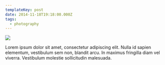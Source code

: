 ```yaml
---
templateKey: post
date: 2014-11-18T19:18:00.000Z
tags:
  - photography
---
```

![](../../static/assets/20141018-IMG_0582.jpg)

Lorem ipsum dolor sit amet, consectetur adipiscing elit. Nulla id sapien elementum, vestibulum sem non, blandit arcu. In maximus fringilla diam vel viverra. Vestibulum molestie sollicitudin malesuada.
